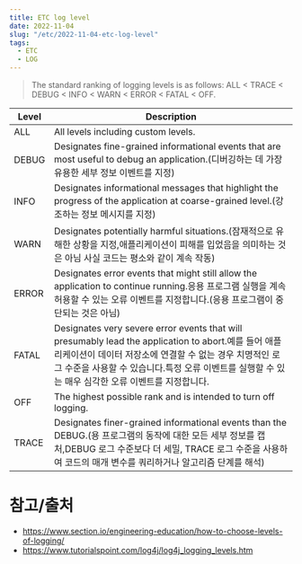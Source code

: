 ```yaml
---
title: ETC log level
date: 2022-11-04
slug: "/etc/2022-11-04-etc-log-level"
tags:
  - ETC
  - LOG
---
```



> The standard ranking of logging levels is as follows: ALL < TRACE < DEBUG < INFO < WARN < ERROR < FATAL < OFF.

|Level|Description|
|---|---|
|ALL	|All levels including custom levels.|
|DEBUG	|Designates fine-grained informational events that are most useful to debug an application.(디버깅하는 데 가장 유용한 세부 정보 이벤트를 지정)|
|INFO	|Designates informational messages that highlight the progress of the application at coarse-grained level.(강조하는 정보 메시지를 지정)|
|WARN	|Designates potentially harmful situations.(잠재적으로 유해한 상황을 지정,애플리케이션이 피해를 입었음을 의미하는 것은 아님 사실 코드는 평소와 같이 계속 작동)|
|ERROR	|Designates error events that might still allow the application to continue running.응용 프로그램 실행을 계속 허용할 수 있는 오류 이벤트를 지정합니다.(응용 프로그램이 중단되는 것은 아님)|
|FATAL	|Designates very severe error events that will presumably lead the application to abort.예를 들어 애플리케이션이 데이터 저장소에 연결할 수 없는 경우 치명적인 로그 수준을 사용할 수 있습니다.특정 오류 이벤트를 실행할 수 있는 매우 심각한 오류 이벤트를 지정합니다.|
|OFF	|The highest possible rank and is intended to turn off logging.|
|TRACE	|Designates finer-grained informational events than the DEBUG.(용 프로그램의 동작에 대한 모든 세부 정보를 캡처,DEBUG 로그 수준보다 더 세밀, TRACE 로그 수준을 사용하여 코드의 매개 변수를 쿼리하거나 알고리즘 단계를 해석)|

# 참고/출처
- https://www.section.io/engineering-education/how-to-choose-levels-of-logging/
- https://www.tutorialspoint.com/log4j/log4j_logging_levels.htm

